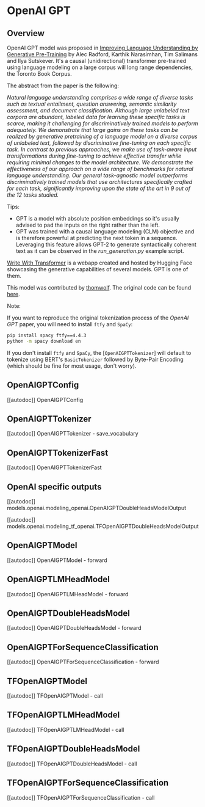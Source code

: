 <!--Copyright 2020 The HuggingFace Team. All rights reserved.

Licensed under the Apache License, Version 2.0 (the "License"); you may not use this file except in compliance with
the License. You may obtain a copy of the License at

http://www.apache.org/licenses/LICENSE-2.0

Unless required by applicable law or agreed to in writing, software distributed under the License is distributed on
an "AS IS" BASIS, WITHOUT WARRANTIES OR CONDITIONS OF ANY KIND, either express or implied. See the License for the
specific language governing permissions and limitations under the License.
-->

# OpenAI GPT

## Overview

OpenAI GPT model was proposed in [Improving Language Understanding by Generative Pre-Training](https://s3-us-west-2.amazonaws.com/openai-assets/research-covers/language-unsupervised/language_understanding_paper.pdf)
by Alec Radford, Karthik Narasimhan, Tim Salimans and Ilya Sutskever. It's a causal (unidirectional) transformer
pre-trained using language modeling on a large corpus will long range dependencies, the Toronto Book Corpus.

The abstract from the paper is the following:

*Natural language understanding comprises a wide range of diverse tasks such as textual entailment, question answering,
semantic similarity assessment, and document classification. Although large unlabeled text corpora are abundant,
labeled data for learning these specific tasks is scarce, making it challenging for discriminatively trained models to
perform adequately. We demonstrate that large gains on these tasks can be realized by generative pretraining of a
language model on a diverse corpus of unlabeled text, followed by discriminative fine-tuning on each specific task. In
contrast to previous approaches, we make use of task-aware input transformations during fine-tuning to achieve
effective transfer while requiring minimal changes to the model architecture. We demonstrate the effectiveness of our
approach on a wide range of benchmarks for natural language understanding. Our general task-agnostic model outperforms
discriminatively trained models that use architectures specifically crafted for each task, significantly improving upon
the state of the art in 9 out of the 12 tasks studied.*

Tips:

- GPT is a model with absolute position embeddings so it's usually advised to pad the inputs on the right rather than
  the left.
- GPT was trained with a causal language modeling (CLM) objective and is therefore powerful at predicting the next
  token in a sequence. Leveraging this feature allows GPT-2 to generate syntactically coherent text as it can be
  observed in the *run_generation.py* example script.

[Write With Transformer](https://transformer.huggingface.co/doc/gpt) is a webapp created and hosted by Hugging Face
showcasing the generative capabilities of several models. GPT is one of them.

This model was contributed by [thomwolf](https://huggingface.co/thomwolf). The original code can be found [here](https://github.com/openai/finetune-transformer-lm).

Note:

If you want to reproduce the original tokenization process of the *OpenAI GPT* paper, you will need to install `ftfy`
and `SpaCy`:

```bash
pip install spacy ftfy==4.4.3
python -m spacy download en
```

If you don't install `ftfy` and `SpaCy`, the [`OpenAIGPTTokenizer`] will default to tokenize
using BERT's `BasicTokenizer` followed by Byte-Pair Encoding (which should be fine for most usage, don't worry).

## OpenAIGPTConfig

[[autodoc]] OpenAIGPTConfig

## OpenAIGPTTokenizer

[[autodoc]] OpenAIGPTTokenizer
    - save_vocabulary

## OpenAIGPTTokenizerFast

[[autodoc]] OpenAIGPTTokenizerFast

## OpenAI specific outputs

[[autodoc]] models.openai.modeling_openai.OpenAIGPTDoubleHeadsModelOutput

[[autodoc]] models.openai.modeling_tf_openai.TFOpenAIGPTDoubleHeadsModelOutput

## OpenAIGPTModel

[[autodoc]] OpenAIGPTModel
    - forward

## OpenAIGPTLMHeadModel

[[autodoc]] OpenAIGPTLMHeadModel
    - forward

## OpenAIGPTDoubleHeadsModel

[[autodoc]] OpenAIGPTDoubleHeadsModel
    - forward

## OpenAIGPTForSequenceClassification

[[autodoc]] OpenAIGPTForSequenceClassification
    - forward

## TFOpenAIGPTModel

[[autodoc]] TFOpenAIGPTModel
    - call

## TFOpenAIGPTLMHeadModel

[[autodoc]] TFOpenAIGPTLMHeadModel
    - call

## TFOpenAIGPTDoubleHeadsModel

[[autodoc]] TFOpenAIGPTDoubleHeadsModel
    - call

## TFOpenAIGPTForSequenceClassification

[[autodoc]] TFOpenAIGPTForSequenceClassification
    - call
